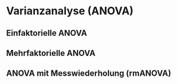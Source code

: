 # Varianzanalyse (ANOVA) {#ANOVA}

## Einfaktorielle ANOVA

## Mehrfaktorielle ANOVA

## ANOVA mit Messwiederholung (rmANOVA)
